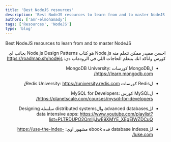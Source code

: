 ```yaml
---
title: 'Best NodeJS resources'
description: 'Best NodeJS resources to learn from and to master NodeJS'
authors: ['amr-elmohamady']
tags: ['Resources', 'NodeJS']
type: 'blog'
---
```


Best NodeJS resources to learn from and to master NodeJS

<!--truncate-->

<div dir="rtl">

احسن مصدر ممكن تتعلم منه Node.js هو كتاب
Node.js Design Patterns
بجانب اي كورس واتأكد انك بتتعلم الحاجات اللي في الرودماب دي: https://roadmap.sh/nodejs

-   لMongoDB كورسات MongoDB University:
    https://learn.mongodb.com/

-   لRedis كورسات Redis University:
    https://university.redis.com/

-   لMySQL كورس MySQL for Developers:
    https://planetscale.com/courses/mysql-for-developers/

-   للadvanced databases والdistributed systems سلسلة Designing data intensive apps:
    https://www.youtube.com/playlist?list=PLTRDUPO2OmIljJwE9XMYE_XEgEIWZDCuQ

-   للdatabase indexes فده ebook مشهور اوي:
    https://use-the-index-luke.com/

</div>
